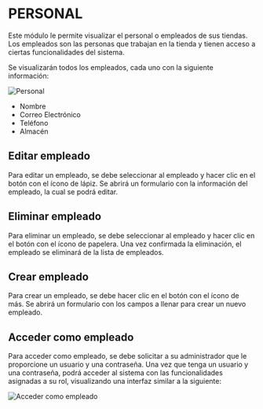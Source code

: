 # **PERSONAL**

Este módulo le permite visualizar el personal o empleados de sus tiendas. Los empleados son las personas que trabajan en la tienda y tienen acceso a ciertas funcionalidades del sistema.

Se visualizarán todos los empleados, cada uno con la siguiente información:

![Personal](../../assets/images/personal.png)

- Nombre
- Correo Electrónico
- Teléfono
- Almacén

## Editar empleado

Para editar un empleado, se debe seleccionar al empleado y hacer clic en el botón con el ícono de lápiz. Se abrirá un formulario con la información del empleado, la cual se podrá editar.

## Eliminar empleado

Para eliminar un empleado, se debe seleccionar al empleado y hacer clic en el botón con el ícono de papelera. Una vez confirmada la eliminación, el empleado se eliminará de la lista de empleados.

## Crear empleado

Para crear un empleado, se debe hacer clic en el botón con el ícono de más. Se abrirá un formulario con los campos a llenar para crear un nuevo empleado.

## Acceder como empleado

Para acceder como empleado, se debe solicitar a su administrador que le proporcione un usuario y una contraseña. Una vez que tenga un usuario y una contraseña, podrá acceder al sistema con las funcionalidades asignadas a su rol, visualizando una interfaz similar a la siguiente:

![Acceder como empleado](../../assets/images/rolpersonal.png)
